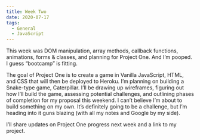 ```yaml
---
title: Week Two
date: 2020-07-17
tags:
  - General
  - JavaScript
---
```


This week was DOM manipulation, array methods, callback functions, animations, forms & classes, and planning for Project One. And I’m pooped. I guess “bootcamp” is fitting.

The goal of Project One is to create a game in Vanilla JavaScript, HTML, and CSS that will then be deployed to Heroku. I’m planning on building a Snake-type game, Caterpillar. I’ll be drawing up wireframes, figuring out how I’ll build the game, assessing potential challenges, and outlining phases of completion for my proposal this weekend. I can’t believe I’m about to build something on my own. It’s definitely going to be a challenge, but I’m heading into it guns blazing (with all my notes and Google by my side).

I’ll share updates on Project One progress next week and a link to my project.
